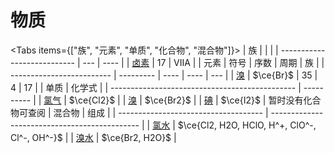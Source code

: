 # 物质


<Tabs items={["族", "元素", "单质", "化合物", "混合物"]}>
  <Tab>
| 族                          |     |      |
| --------------------------- | --- | ---- |
| [卤素](/substances/halogen) | 17  | VIIA |
  </Tab>
  <Tab>
| 元素                      | 符号      | 序数 | 周期 | 族  |
| ------------------------- | --------- | ---- | ---- | --- |
| [溴](/substances/bromine) | $\ce{Br}$ | 35   | 4    | 17  |
  </Tab>
  <Tab>
| 单质                                           | 化学式     |
| ---------------------------------------------- | ---------- |
| [氯气](/substances/chlorine-gas)               | $\ce{Cl2}$ |
| [溴](/substances/bromine-elementary-substance) | $\ce{Br2}$ |
| [碘](/substances/iodine-elementary-substance)  | $\ce{I2}$  |
  </Tab>
  <Tab>暂时没有化合物可查阅</Tab>
  <Tab>
| 混合物                               | 组成                                          |
| ------------------------------------ | --------------------------------------------- |
| [氯水](/substances/chlorine-water)   | $\ce{Cl2, H2O, HClO, H^+, ClO^-, Cl^-, OH^-}$ |
| [溴水](/substances/bromine-solution) | $\ce{Br2, H2O}$                               |
  </Tab>
</Tabs>
